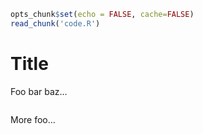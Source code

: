 ```r
opts_chunk$set(echo = FALSE, cache=FALSE)
read_chunk('code.R')
```


Title
=====

Foo bar baz...

```r
```

More foo...

```r
```

